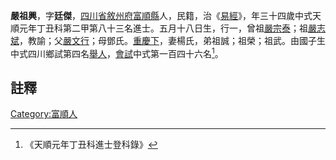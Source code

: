 {{明清人物信息框
| 姓名 = 嚴祖興
| 原名 =
| 圖片名稱= 
| 圖片大小 =
| 圖片說明 = 
| 最高職務 =
| 國家 = 大明 
| 爵位 =
| 籍貫 = [[四川省|四川省]][[敘州府|敘州府]][[富順縣|富順縣]]
| 族裔 = 
| 旗籍 = 
| 字號 = 
| 諡號 =
| 出生日期 = 五月十八日
| 出生地點 =
| 逝世日期 = 
| 逝世地點 =
| 墓葬 =
| 配偶 = 楊氏
| 親屬 = 曾祖[[嚴宗泰|嚴宗泰]]，祖[[嚴志斌|嚴志斌]]，父[[嚴文行|嚴文行]]，母鄧氏
| 出身 =
* 天順元年丁丑科進士
| 經歷 =
| 著作 =  
*
*
*
}}
'''嚴祖興'''{{BD|1424年||1483年||}}，字'''廷傑'''，[[四川省|四川省]][[敘州府|敘州府]][[富順縣|富順縣]]人，民籍，治《[[易經|易經]]》，年三十四歲中式天順元年丁丑科第二甲第八十三名進士。五月十八日生，行一，曾祖[[嚴宗泰|嚴宗泰]]；祖[[嚴志斌|嚴志斌]]，教諭；父[[嚴文行|嚴文行]]；母鄧氏。[[重慶下|重慶下]]，妻楊氏，弟祖誠；祖榮；祖武。由國子生中式四川鄉試第四名[[舉人|舉人]]，[[會試|會試]]中式第一百四十六名<ref>《天順元年丁丑科進士登科錄》</ref>。

==註釋==
{{reflist}}
{{明朝人物小作品}}
{{天順元年丁丑科殿试金榜}}
[[Category:富順人|Category:富順人]]